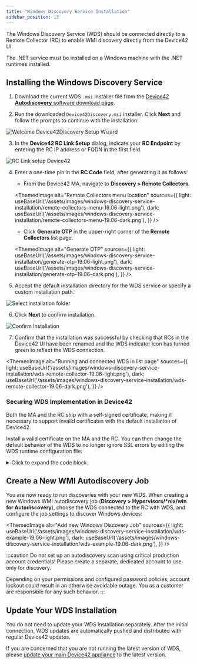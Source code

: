 ```yaml
---
title: "Windows Discovery Service Installation"
sidebar_position: 13
---
```



The Windows Discovery Service (WDS) should be connected directly to a Remote Collector (RC) to enable WMI discovery directly from the Device42 UI.

The .NET service must be installed on a Windows machine with the .NET runtimes installed.

## Installing the Windows Discovery Service

1. Download the current WDS `.msi` installer file from the [Device42 **Autodiscovery** software download page](https://www.device42.com/autodiscovery/).

2. Run the downloaded `Device42Discovery.msi` installer. Click **Next** and follow the prompts to continue with the installation:

![Welcome Device42Discovery Setup Wizard](/assets/images/welcome_d42discovery_wizard.png)

3. In the **Device42 RC Link Setup** dialog, indicate your **RC Endpoint** by entering the RC IP address or FQDN in the first field.

![RC Link setup Device42](/assets/images/RC_Link_Setup.png)

4. Enter a one-time pin in the **RC Code** field, after generating it as follows:

    - From the Device42 MA, navigate to **Discovery > Remote Collectors**.

    <ThemedImage
      alt="Remote Collectors menu location"
      sources={{
        light: useBaseUrl('/assets/images/windows-discovery-service-installation/remote-collectors-menu-19.06-light.png'),
        dark: useBaseUrl('/assets/images/windows-discovery-service-installation/remote-collectors-menu-19.06-dark.png'),
      }}
    />

    - Click **Generate OTP** in the upper-right corner of the **Remote Collectors** list page.

    <ThemedImage
      alt="Generate OTP"
      sources={{
        light: useBaseUrl('/assets/images/windows-discovery-service-installation/generate-otp-19.06-light.png'),
        dark: useBaseUrl('/assets/images/windows-discovery-service-installation/generate-otp-19.06-dark.png'),
      }}
    />

5. Accept the default installation directory for the WDS service or specify a custom installation path.

![Select installation folder](/assets/images/select_install_folder.png)

6. Click **Next** to confirm installation.

![Confirm Installation](/assets/images/confirm_installation.png)

7. Confirm that the installation was successful by checking that RCs in the Device42 UI have been renamed and the WDS indicator icon has turned green to reflect the WDS connection.

<ThemedImage
  alt="Running and connected WDS in list page"
  sources={{
    light: useBaseUrl('/assets/images/windows-discovery-service-installation/wds-remote-collector-19.06-light.png'),
    dark: useBaseUrl('/assets/images/windows-discovery-service-installation/wds-remote-collector-19.06-dark.png'),
  }}
/>

### Securing WDS Implementation in Device42

Both the MA and the RC ship with a self-signed certificate, making it necessary to support invalid certificates with the default installation of Device42.

Install a valid certificate on the MA and the RC. You can then change the default behavior of the WDS to no longer ignore SSL errors by editing the WDS runtime configuration file:

<details>
  <summary>Click to expand the code block</summary>
  ```markup
  <configuration>
    <appSettings>
  ....
      <add key="IgnoreSSLErrors" value="false"/>
  ....
    </appSettings>
  ...  
  ```
</details>

## Create a New WMI Autodiscovery Job

You are now ready to run discoveries with your new WDS. When creating a new Windows WMI autodiscovery job (**Discovery > Hypervisors/\*nix/win for Autodiscovery**), choose the WDS connected to the RC with WDS, and configure the job settings to discover Windows devices:

<ThemedImage
  alt="Add new Windows Discovery Job"
  sources={{
    light: useBaseUrl('/assets/images/windows-discovery-service-installation/wds-example-19.06-light.png'),
    dark: useBaseUrl('/assets/images/windows-discovery-service-installation/wds-example-19.06-dark.png'),
  }}
/>

:::caution
Do not set up an autodiscovery scan using critical production account credentials! Please create a separate, dedicated account to use only for discovery.

Depending on your permissions and configured password policies, account lockout could result in an otherwise avoidable outage. You as a customer are responsible for any such behavior.
:::

## Update Your WDS Installation

You do not need to update your WDS installation separately. After the initial connection, WDS updates are automatically pushed and distributed with regular Device42 updates.

If you are concerned that you are not running the latest version of WDS, please [update your main Device42 appliance](how-to-videos/update-device42-appliance-how-to.mdx) to the latest version.
